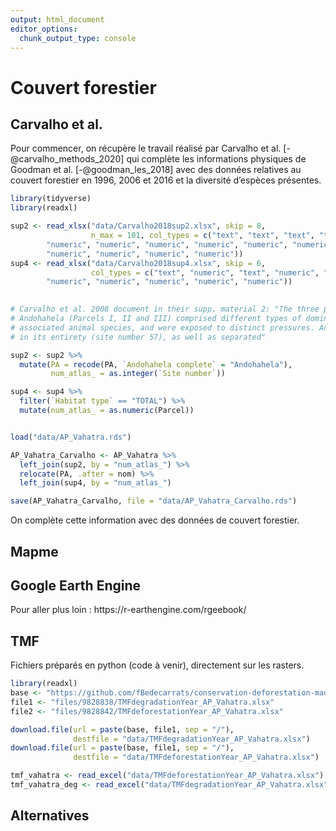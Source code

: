 ```yaml
---
output: html_document
editor_options: 
  chunk_output_type: console
---
```

# Couvert forestier

## Carvalho et al.


Pour commencer, on récupère le travail réalisé par Carvalho et al. [-@carvalho_methods_2020] qui complète les informations physiques de Goodman et al. [-@goodman_les_2018] avec des données relatives au couvert forestier en 1996, 2006 et 2016 et la diversité d'espèces présentes.

```r
library(tidyverse)
library(readxl)

sup2 <- read_xlsx("data/Carvalho2018sup2.xlsx", skip = 8, 
                  n_max = 101, col_types = c("text", "text", "text", "text", 
        "numeric", "numeric", "numeric", "numeric", "numeric", "numeric", 
        "numeric", "numeric", "numeric", "numeric"))
sup4 <- read_xlsx("data/Carvalho2018sup4.xlsx", skip = 6,
                  col_types = c("text", "numeric", "text", "numeric", "numeric", 
        "numeric", "numeric", "numeric", "numeric", "numeric"))
        

# Carvalho et al. 2008 document in their supp. material 2: "The three parcels that made up
# Andohahela (Parcels I, II and III) comprised different types of dominant vegetation and
# associated animal species, and were exposed to distinct pressures. Andohahela was analysed
# in its entirety (site number 57), as well as separated"

sup2 <- sup2 %>% 
  mutate(PA = recode(PA, `Andohahela complete` = "Andohahela"),
         num_atlas_ = as.integer(`Site number`))

sup4 <- sup4 %>%
  filter(`Habitat type` == "TOTAL") %>%
  mutate(num_atlas_ = as.numeric(Parcel))


load("data/AP_Vahatra.rds")

AP_Vahatra_Carvalho <- AP_Vahatra %>%
  left_join(sup2, by = "num_atlas_") %>%
  relocate(PA, .after = nom) %>%
  left_join(sup4, by = "num_atlas_")

save(AP_Vahatra_Carvalho, file = "data/AP_Vahatra_Carvalho.rds")

```

On complète cette information avec des données de couvert forestier.


## Mapme

## Google Earth Engine


Pour aller plus loin : https://r-earthengine.com/rgeebook/

## TMF

Fichiers préparés en python  (code à venir), directement sur les rasters.

```r
library(readxl)
base <- "https://github.com/fBedecarrats/conservation-deforestation-madagascar"
file1 <- "files/9828838/TMFdegradationYear_AP_Vahatra.xlsx"
file2 <- "files/9828842/TMFdeforestationYear_AP_Vahatra.xlsx"

download.file(url = paste(base, file1, sep = "/"),
              destfile = "data/TMFdegradationYear_AP_Vahatra.xlsx")
download.file(url = paste(base, file1, sep = "/"),
              destfile = "data/TMFdeforestationYear_AP_Vahatra.xlsx")

tmf_vahatra <- read_excel("data/TMFdeforestationYear_AP_Vahatra.xlsx")
tmf_vahatra_deg <- read_excel("data/TMFdegradationYear_AP_Vahatra.xlsx")
```



## Alternatives